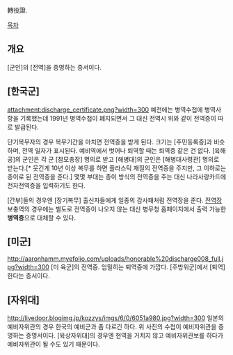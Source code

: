 轉役證.

[[목차]]
== 개요 ==
[군인]의 [전역]을 증명하는 증서이다.
== [한국군] ==
attachment:discharge_certificate.png?width=300
예전에는 병역수첩에 병역사항을 기록했는데 1991년 병역수첩이 폐지되면서 그 대신 전역시 위와 같이 전역증이 따로 발급된다.

단기복무자의 경우 복무기간을 마치면 전역증을 받게 된다. 크기는 [주민등록증]과 비슷하며, 전역 일자가 표시된다. 예비역에서 벗어나 퇴역할 때는 퇴역증 같은 건 없다. [육해공]의 군인은 각 군 [참모총장] 명의로 받고 [해병대]의 군인은 [해병대사령관] 명의로 받는다.[* 웃긴게 10년 이상 복무를 하면 플라스틱 재질의 전역증을 주지만, 그 이하로는 종이로 된 전역증을 준다.] 몇몇 부대는 종이 방식의 전역증을 주는 대신 나라사랑카드에 전자전역증을 입력하기도 한다.

[간부]들의 경우엔 [장기복무] 출신자들에게 일종의 감사패처럼 전역장을 준다. [http://cfile217.uf.daum.net/image/16512F464D58E7EC0208B1 전역장] 보충역의 경우에는 별도로 전역증이 나오지 않는 대신 병무청 홈페이지에서 출력 가능한 '''병역증'''으로 대체할 수 있다.
== [미군] ==
http://aaronhamm.myefolio.com/uploads/honorable%20discharge008_full.jpg?width=300
[미 육군]의 전역증. 엄밀히는 퇴역증에 가깝다. [주방위군]에서 [퇴역]한다는 증서이다.
== [자위대] ==
http://livedoor.blogimg.jp/kozzys/imgs/6/0/6051a980.jpg?width=300
일본의 예비자위관의 경우 한국의 예비군과 좀 다르긴 하다. 위 사진의 수첩이 예비자위관을 증명하는 증명서이다. [육상자위대]의 경우엔 현역을 거치지 않고 예비자위관보를 하다가 예비자위관이 될 수도 있기 때문이다.
